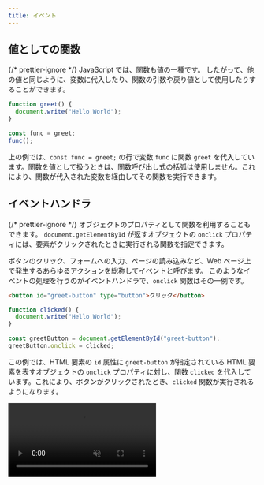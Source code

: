 ```yaml
---
title: イベント
---
```



## <Term>値</Term>としての<Term>関数</Term>

{/* prettier-ignore */}
<Term>JavaScript</Term> では、<Term>関数</Term>も<Term>値</Term>の一種です。
したがって、他の<Term>値</Term>と同じように、<Term>変数</Term>に<Term>代入</Term>したり、<Term>関数</Term>の<Term>引数</Term>や<Term>戻り値</Term>として使用したりすることができます。

```javascript
function greet() {
  document.write("Hello World");
}

const func = greet;
func();
```

上の例では、`const func = greet;` の行で<Term>変数</Term> `func` に<Term>関数</Term> `greet` を<Term>代入</Term>しています。<Term>関数</Term>を<Term>値</Term>として扱うときは、<Term>関数</Term>呼び出し<Term>式</Term>の括弧は使用しません。これにより、<Term>関数</Term>が<Term>代入</Term>された<Term>変数</Term>を経由してその<Term>関数</Term>を実行できます。

## <Term>イベントハンドラ</Term>

{/* prettier-ignore */}
<Term>オブジェクト</Term>の<Term>プロパティ</Term>として<Term>関数</Term>を利用することもできます。
`document.getElementById` が返す<Term>オブジェクト</Term>の `onclick` <Term>プロパティ</Term>には、<Term>要素</Term>がクリックされたときに実行される<Term>関数</Term>を指定できます。

ボタンのクリック、フォームへの入力、ページの読み込みなど、Web ページ上で発生するあらゆるアクションを総称して<Term>イベント</Term>と呼びます。
このような<Term>イベント</Term>の処理を行うのが<Term>イベントハンドラ</Term>で、`onclick` 関数はその一例です。

```html title="index.html"
<button id="greet-button" type="button">クリック</button>
```

```javascript title="script.js"
function clicked() {
  document.write("Hello World");
}

const greetButton = document.getElementById("greet-button");
greetButton.onclick = clicked;
```

この例では、<Term>HTML 要素</Term>の `id` <Term>属性</Term>に `greet-button` が指定されている <Term>HTML 要素</Term>を表す<Term>オブジェクト</Term>の `onclick` <Term>プロパティ</Term>に対し、<Term>関数</Term> `clicked` を<Term>代入</Term>しています。これにより、ボタンがクリックされたとき、`clicked` <Term>関数</Term>が実行されるようになります。

<video src={handleClickVideo} muted controls />

:::info

下のコードは意図したとおりに動作しません。何が間違っているのでしょうか。

```javascript
function clicked() {
  document.write("Hello World");
}

const greetButton = document.getElementById("greet-button");
greetButton.onclick = clicked();
```

答えは、最後の行が `clicked` から `clicked()` に変わってしまっていることです。<Term>関数</Term>は、カッコをつけた<Term>式</Term>が<Term>評価</Term>されるタイミングで実行されます。このため、

```javascript
greetButton.onclick = clicked();
```

では<Term>代入</Term>より前、<Term>式</Term> `clicked()` が<Term>評価</Term>されたタイミングで `clicked` <Term>関数</Term>が実行されてしまいます。

:::

:::warning

上の例では、画面上にはじめから表示されていたボタンが、ボタンをクリックしたときに削除されています。これは、`document.write` をすべての<Term>要素</Term>の表示が終わった後に実行すると、画面上のすべての<Term>要素</Term>を一度削除するという挙動をとるためです。このため、現代の <Term>JavaScript</Term> において、`document.write` <Term>関数</Term>が使用されることはほとんどありません。

:::

## 演習

押すと大きく赤文字が表示される「びっくり箱」のようなボタンを作ってみましょう。

<video src={projectMovieForDom} muted controls />

<Details summary={<summary>ヒント1：文字列の表示</summary>}>

さっきは文字列の表示に `document.write()` を使いましたが、これでは文字色やサイズが変えられません。
こんな書き方ならそれもできますが、あまりに乱暴ですよ。

```javascript
document.write("<div style='color:red; font-size:40px'>Hello world!</div>");
```

HTML 要素を JavaScript で操作する方法は前回の「DOM」の章で扱っています。

</Details>

<Details summary={<summary>ヒント 2: HTMLファイルに…</summary>}>

`<button>` タグの HTML 属性を書き換えるとボタンの中に `Hello world!` を表示してしまいます。

HTML ファイルに一工夫が必要です。空の `<div>` タグを用意してあげましょう。

```html
<div id="greeting"></div>
```

</Details>

<Answer title="びっくり箱">
```html title="index.html"
<!doctype html>
<html lang="ja">
  <head>
    <meta charset="utf-8" />
    <title>Title</title>
  </head>
  <body>
    <div id="greeting"></div>
    <button id="button">ボタン</button>
    <script src="./script.js"></script>
  </body>
</html>
```

```js title="script.js"
const greetingElement = document.getElementById("greeting");
const buttonElement = document.getElementById("button");

function onGreetingButtonClick() {
  greetingElement.textContent = "Hello world!!";
  greetingElement.style.color = "red";
  greetingElement.style.fontSize = "40px";
}

buttonElement.onclick = onGreetingButtonClick;
```

<ViewSource url={import.meta.url} path="_samples/project-jack-in-a-box/" />

</Answer>
